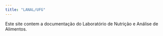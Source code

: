 ```yaml
---
title: "LANAL/UFG"
---
```


Este site contem a documentação do Laboratório de Nutrição e Análise de Alimentos.

